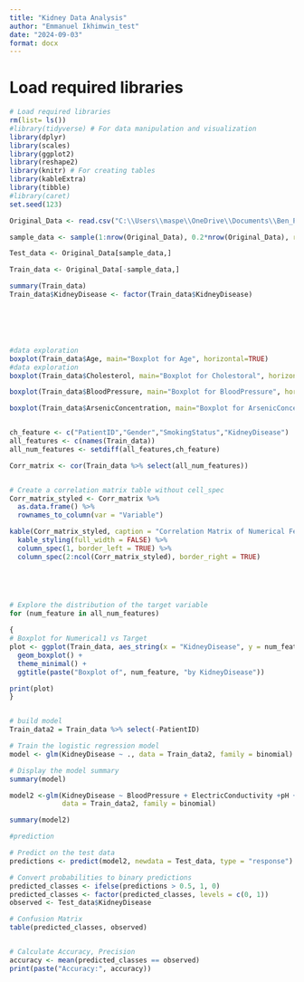 ```yaml
---
title: "Kidney Data Analysis"
author: "Emmanuel Ikhimwin_test"
date: "2024-09-03"
format: docx
---
```


# Load required libraries
```r
# Load required libraries
rm(list= ls())
#library(tidyverse) # For data manipulation and visualization
library(dplyr)
library(scales)
library(ggplot2)
library(reshape2)
library(knitr) # For creating tables
library(kableExtra)
library(tibble)
#library(caret)
set.seed(123)

Original_Data <- read.csv("C:\\Users\\maspe\\OneDrive\\Documents\\Ben_Practice\\KidneyData.csv")

sample_data <- sample(1:nrow(Original_Data), 0.2*nrow(Original_Data), replace = F)

Test_data <- Original_Data[sample_data,]

Train_data <- Original_Data[-sample_data,]

summary(Train_data)
Train_data$KidneyDisease <- factor(Train_data$KidneyDisease)






#data exploration
boxplot(Train_data$Age, main="Boxplot for Age", horizontal=TRUE)
#data exploration
boxplot(Train_data$Cholesterol, main="Boxplot for Cholestoral", horizontal=TRUE)

boxplot(Train_data$BloodPressure, main="Boxplot for BloodPressure", horizontal=TRUE)

boxplot(Train_data$ArsenicConcentration, main="Boxplot for ArsenicConcentration", horizontal=TRUE)


ch_feature <- c("PatientID","Gender","SmokingStatus","KidneyDisease")
all_features <- c(names(Train_data))
all_num_features <- setdiff(all_features,ch_feature)

Corr_matrix <- cor(Train_data %>% select(all_num_features))


# Create a correlation matrix table without cell_spec
Corr_matrix_styled <- Corr_matrix %>%
  as.data.frame() %>%
  rownames_to_column(var = "Variable")

kable(Corr_matrix_styled, caption = "Correlation Matrix of Numerical Features") %>%
  kable_styling(full_width = FALSE) %>%
  column_spec(1, border_left = TRUE) %>%
  column_spec(2:ncol(Corr_matrix_styled), border_right = TRUE)





# Explore the distribution of the target variable
for (num_feature in all_num_features)
  
{
# Boxplot for Numerical1 vs Target
plot <- ggplot(Train_data, aes_string(x = "KidneyDisease", y = num_feature, fill = "KidneyDisease")) + 
  geom_boxplot() + 
  theme_minimal() + 
  ggtitle(paste("Boxplot of", num_feature, "by KidneyDisease"))

print(plot)
}


# build model
Train_data2 = Train_data %>% select(-PatientID)

# Train the logistic regression model
model <- glm(KidneyDisease ~ ., data = Train_data2, family = binomial)

# Display the model summary
summary(model)

model2 <-glm(KidneyDisease ~ BloodPressure + ElectricConductivity +pH + DissolvedOxygen + Turbidity + TotalDissolvedSolids,
             data = Train_data2, family = binomial)

summary(model2)

#prediction

# Predict on the test data
predictions <- predict(model2, newdata = Test_data, type = "response")

# Convert probabilities to binary predictions
predicted_classes <- ifelse(predictions > 0.5, 1, 0)
predicted_classes <- factor(predicted_classes, levels = c(0, 1))
observed <- Test_data$KidneyDisease

# Confusion Matrix
table(predicted_classes, observed)


# Calculate Accuracy, Precision
accuracy <- mean(predicted_classes == observed)
print(paste("Accuracy:", accuracy))







```






